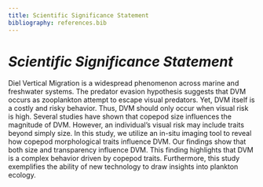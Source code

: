 ```yaml
---
title: Scientific Significance Statement
bibliography: references.bib
---
```


# *Scientific Significance Statement*

Diel Vertical Migration is a widespread phenomenon across marine and freshwater systems. The predator evasion hypothesis suggests that DVM occurs as zooplankton attempt to escape visual predators. Yet, DVM itself is a costly and risky behavior. Thus, DVM should only occur when visual risk is high. Several studies have shown that copepod size influences the magnitude of DVM. However, an individual’s visual risk may include traits beyond simply size. In this study, we utilize an in-situ imaging tool to reveal how copepod morphological traits influence DVM. Our findings show that both size and transparency influence DVM. This finding highlights that DVM is a complex behavior driven by copepod traits. Furthermore, this study exemplifies the ability of new technology to draw insights into plankton ecology.